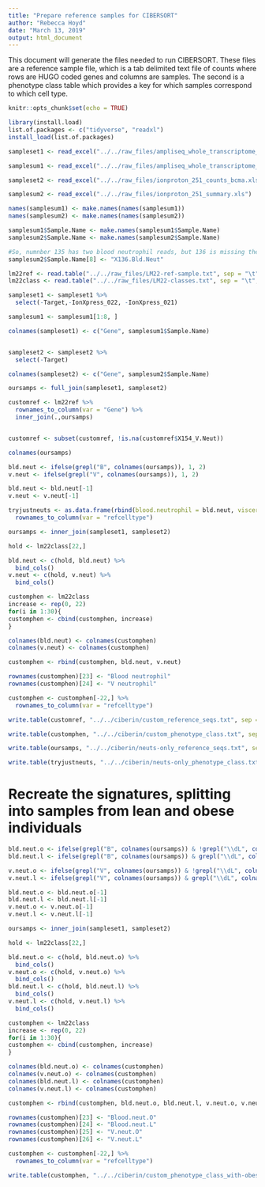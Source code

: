 ```yaml
---
title: "Prepare reference samples for CIBERSORT"
author: "Rebecca Hoyd"
date: "March 13, 2019"
output: html_document
---
```


This document will generate the files needed to run CIBERSORT. These files are a reference sample file, which is a tab delimited text file of counts where rows are HUGO coded genes and columns are samples. The second is a phenotype class table which provides a key for which samples correspond to which cell type.

```r
knitr::opts_chunk$set(echo = TRUE)

library(install.load)
list.of.packages <- c("tidyverse", "readxl")
install_load(list.of.packages)
```

```r
sampleset1 <- read_excel("../../raw_files/ampliseq_whole_transcriptome_366_counts_bcma.xls")

samplesum1 <- read_excel("../../raw_files/ampliseq_whole_transcriptome_366_summary.xls")

sampleset2 <- read_excel("../../raw_files/ionproton_251_counts_bcma.xls")

samplesum2 <- read_excel("../../raw_files/ionproton_251_summary.xls")

names(samplesum1) <- make.names(names(samplesum1))
names(samplesum2) <- make.names(names(samplesum2))

samplesum1$Sample.Name <- make.names(samplesum1$Sample.Name)
samplesum2$Sample.Name <- make.names(samplesum2$Sample.Name)

#So, numnber 135 has two blood neutrophil reads, but 136 is missing theirs. This seemed reasonable.
samplesum2$Sample.Name[8] <- "X136.Bld.Neut"

lm22ref <- read.table("../../raw_files/LM22-ref-sample.txt", sep = "\t", header = TRUE, row.names = 1)
lm22class <- read.table("../../raw_files/LM22-classes.txt", sep = "\t", row.names = 1)

```


```r
sampleset1 <- sampleset1 %>%
  select(-Target,-IonXpress_022, -IonXpress_021)

samplesum1 <- samplesum1[1:8, ] 

colnames(sampleset1) <- c("Gene", samplesum1$Sample.Name)


sampleset2 <- sampleset2 %>%
  select(-Target)

colnames(sampleset2) <- c("Gene", samplesum2$Sample.Name)
```

```r
oursamps <- full_join(sampleset1, sampleset2)

customref <- lm22ref %>%
  rownames_to_column(var = "Gene") %>%
  inner_join(.,oursamps)


customref <- subset(customref, !is.na(customref$X154_V.Neut))
```

```r
colnames(oursamps)

bld.neut <- ifelse(grepl("B", colnames(oursamps)), 1, 2)
v.neut <- ifelse(grepl("V", colnames(oursamps)), 1, 2)

bld.neut <- bld.neut[-1]
v.neut <- v.neut[-1]

tryjustneuts <- as.data.frame(rbind(blood.neutrophil = bld.neut, viscera.neutrophil = v.neut)) %>%
  rownames_to_column(var = "refcelltype")

oursamps <- inner_join(sampleset1, sampleset2)

hold <- lm22class[22,]

bld.neut <- c(hold, bld.neut) %>%
  bind_cols()
v.neut <- c(hold, v.neut) %>%
  bind_cols()

customphen <- lm22class
increase <- rep(0, 22)
for(i in 1:30){
customphen <- cbind(customphen, increase)
}

colnames(bld.neut) <- colnames(customphen)
colnames(v.neut) <- colnames(customphen)

customphen <- rbind(customphen, bld.neut, v.neut)

rownames(customphen)[23] <- "Blood neutrophil"
rownames(customphen)[24] <- "V neutrophil"

customphen <- customphen[-22,] %>%
  rownames_to_column(var = "refcelltype")
```

```r
write.table(customref, "../../ciberin/custom_reference_seqs.txt", sep = "\t", quote = FALSE, row.names = FALSE)

write.table(customphen, "../../ciberin/custom_phenotype_class.txt", sep =  "\t", quote = FALSE, row.names = FALSE, col.names = FALSE)
```

```r
write.table(oursamps, "../../ciberin/neuts-only_reference_seqs.txt", sep = "\t", quote = FALSE, row.names = FALSE)

write.table(tryjustneuts, "../../ciberin/neuts-only_phenotype_class.txt", sep =  "\t", quote = FALSE, row.names = FALSE, col.names = FALSE)
```


# Recreate the signatures, splitting into samples from lean and obese individuals


```r

bld.neut.o <- ifelse(grepl("B", colnames(oursamps)) & !grepl("\\dL", colnames(oursamps)), 1, 2)
bld.neut.l <- ifelse(grepl("B", colnames(oursamps)) & grepl("\\dL", colnames(oursamps)), 1, 2)

v.neut.o <- ifelse(grepl("V", colnames(oursamps)) & !grepl("\\dL", colnames(oursamps)), 1, 2)
v.neut.l <- ifelse(grepl("V", colnames(oursamps)) & grepl("\\dL", colnames(oursamps)), 1, 2)

bld.neut.o <- bld.neut.o[-1]
bld.neut.l <- bld.neut.l[-1]
v.neut.o <- v.neut.o[-1]
v.neut.l <- v.neut.l[-1]

oursamps <- inner_join(sampleset1, sampleset2)

hold <- lm22class[22,]

bld.neut.o <- c(hold, bld.neut.o) %>%
  bind_cols()
v.neut.o <- c(hold, v.neut.o) %>%
  bind_cols()
bld.neut.l <- c(hold, bld.neut.l) %>%
  bind_cols()
v.neut.l <- c(hold, v.neut.l) %>%
  bind_cols()

customphen <- lm22class
increase <- rep(0, 22)
for(i in 1:30){
customphen <- cbind(customphen, increase)
}

colnames(bld.neut.o) <- colnames(customphen)
colnames(v.neut.o) <- colnames(customphen)
colnames(bld.neut.l) <- colnames(customphen)
colnames(v.neut.l) <- colnames(customphen)

customphen <- rbind(customphen, bld.neut.o, bld.neut.l, v.neut.o, v.neut.l)

rownames(customphen)[23] <- "Blood.neut.O"
rownames(customphen)[24] <- "Blood.neut.L"
rownames(customphen)[25] <- "V.neut.O"
rownames(customphen)[26] <- "V.neut.L"

customphen <- customphen[-22,] %>%
  rownames_to_column(var = "refcelltype")
```

```r
write.table(customphen, "../../ciberin/custom_phenotype_class_with-obesity.txt", sep =  "\t", quote = FALSE, row.names = FALSE, col.names = FALSE)
```
